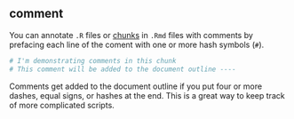 ## comment

You can annotate `.R` files or [chunks](#chunk) in `.Rmd` files with comments by prefacing each line of the coment with one or more hash symbols (`#`).

```r
# I'm demonstrating comments in this chunk
# This comment will be added to the document outline ----
```


Comments get added to the document outline if you put four or more dashes, equal signs, or hashes at the end. This is a great way to keep track of more complicated scripts.